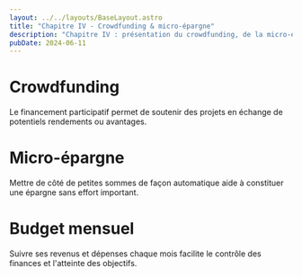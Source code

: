 ```yaml
---
layout: ../../layouts/BaseLayout.astro
title: "Chapitre IV - Crowdfunding & micro-épargne"
description: "Chapitre IV : présentation du crowdfunding, de la micro-épargne et de la gestion du budget mensuel."
pubDate: 2024-06-11
---
```


# Crowdfunding
Le financement participatif permet de soutenir des projets en échange de potentiels rendements ou avantages.

# Micro-épargne
Mettre de côté de petites sommes de façon automatique aide à constituer une épargne sans effort important.

# Budget mensuel
Suivre ses revenus et dépenses chaque mois facilite le contrôle des finances et l'atteinte des objectifs.
